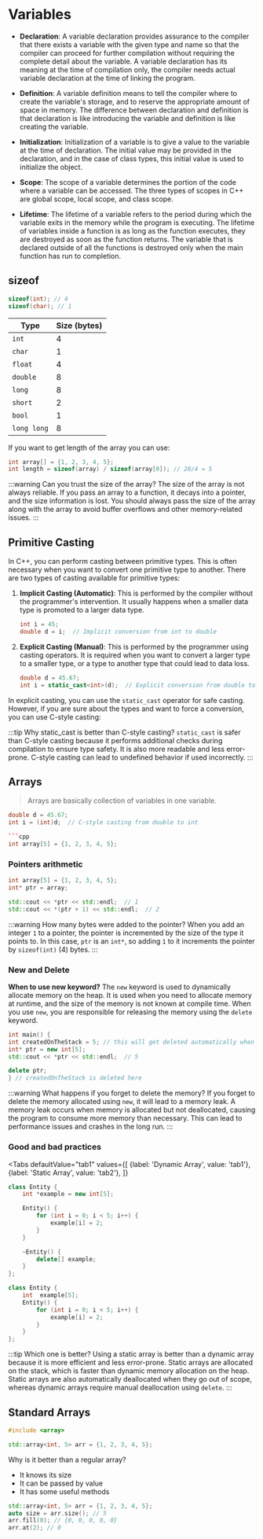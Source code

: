 
# Variables

- **Declaration**: A variable declaration provides assurance to the compiler that there exists a variable with the given type and name so that the compiler can proceed for further compilation without requiring the complete detail about the variable. A variable declaration has its meaning at the time of compilation only, the compiler needs actual variable declaration at the time of linking the program.

- **Definition**: A variable definition means to tell the compiler where to create the variable's storage, and to reserve the appropriate amount of space in memory. The difference between declaration and definition is that declaration is like introducing the variable and definition is like creating the variable.

- **Initialization**: Initialization of a variable is to give a value to the variable at the time of declaration. The initial value may be provided in the declaration, and in the case of class types, this initial value is used to initialize the object.

- **Scope**: The scope of a variable determines the portion of the code where a variable can be accessed. The three types of scopes in C++ are global scope, local scope, and class scope.

- **Lifetime**: The lifetime of a variable refers to the period during which the variable exits in the memory while the program is executing. The lifetime of variables inside a function is as long as the function executes, they are destroyed as soon as the function returns. The variable that is declared outside of all the functions is destroyed only when the main function has run to completion.

## sizeof

```cpp
sizeof(int); // 4
sizeof(char); // 1
```

| Type       | Size (bytes) |
|------------|--------------|
| `int`      | 4            |
| `char`     | 1            |
| `float`    | 4            |
| `double`   | 8            |
| `long`     | 8            |
| `short`    | 2            |
| `bool`     | 1            |
| `long long`| 8            |

If you want to get length of the array you can use:
```cpp
int array[] = {1, 2, 3, 4, 5};
int length = sizeof(array) / sizeof(array[0]); // 20/4 = 5
```


:::warning Can you trust the size of the array?
The size of the array is not always reliable. If you pass an array to a function, it decays into a pointer, and the size information is lost. You should always pass the size of the array along with the array to avoid buffer overflows and other memory-related issues.
:::

## Primitive Casting

In C++, you can perform casting between primitive types. This is often necessary when you want to convert one primitive type to another. There are two types of casting available for primitive types:

1. **Implicit Casting (Automatic)**: This is performed by the compiler without the programmer's intervention. It usually happens when a smaller data type is promoted to a larger data type.

    ```cpp
    int i = 45;
    double d = i;  // Implicit conversion from int to double
    ```

2. **Explicit Casting (Manual)**: This is performed by the programmer using casting operators. It is required when you want to convert a larger type to a smaller type, or a type to another type that could lead to data loss.

    ```cpp
    double d = 45.67;
    int i = static_cast<int>(d);  // Explicit conversion from double to int
    ```

In explicit casting, you can use the `static_cast` operator for safe casting. However, if you are sure about the types and want to force a conversion, you can use C-style casting:

:::tip Why static_cast is better than C-style casting?
`static_cast` is safer than C-style casting because it performs additional checks during compilation to ensure type safety. It is also more readable and less error-prone. C-style casting can lead to undefined behavior if used incorrectly.
:::

## Arrays 
> Arrays are basically collection of variables in one variable.

```cpp
double d = 45.67;
int i = (int)d;  // C-style casting from double to int

```cpp
int array[5] = {1, 2, 3, 4, 5};
```


### Pointers arithmetic

```cpp
int array[5] = {1, 2, 3, 4, 5};
int* ptr = array;

std::cout << *ptr << std::endl;  // 1
std::cout << *(ptr + 1) << std::endl;  // 2
```
:::warning How many bytes were added to the pointer?
When you add an integer `1` to a pointer, the pointer is incremented by the size of the type it points to. In this case, `ptr` is an `int*`, so adding `1` to it increments the pointer by `sizeof(int)`  (4) bytes.
:::

### New and Delete

**When to use new keyword?**
The `new` keyword is used to dynamically allocate memory on the heap. It is used when you need to allocate memory at runtime, and the size of the memory is not known at compile time. When you use `new`, you are responsible for releasing the memory using the `delete` keyword.

```cpp
int main() {
int createdOnTheStack = 5; // this will get deleted automatically when it goes out of scope
int* ptr = new int[5];
std::cout << *ptr << std::endl;  // 5

delete ptr; 
} // createdOnTheStack is deleted here
```

:::warning What happens if you forget to delete the memory?
If you forget to delete the memory allocated using `new`, it will lead to a memory leak. A memory leak occurs when memory is allocated but not deallocated, causing the program to consume more memory than necessary. This can lead to performance issues and crashes in the long run.
:::


### Good and bad practices


<Tabs
  defaultValue="tab1"
  values={[
    {label: 'Dynamic Array', value: 'tab1'},
    {label: 'Static Array', value: 'tab2'},
  ]}
>

<TabItem value="tab1">

```cpp
class Entity {
    int *example = new int[5];

    Entity() {
        for (int i = 0; i < 5; i++) {
            example[i] = 2;
        }
    }

    ~Entity() {
        delete[] example;
    }
};
```

</TabItem>

<TabItem value="tab2">

```cpp
class Entity {
    int  example[5];
    Entity() {
        for (int i = 0; i < 5; i++) {
            example[i] = 2;
        }
    }
};
```

</TabItem>

</Tabs>

:::tip Which one is better?
Using a static array is better than a dynamic array because it is more efficient and less error-prone. Static arrays are allocated on the stack, which is faster than dynamic memory allocation on the heap. Static arrays are also automatically deallocated when they go out of scope, whereas dynamic arrays require manual deallocation using `delete`.
:::


## Standard Arrays

```cpp
#include <array>

std::array<int, 5> arr = {1, 2, 3, 4, 5};
```
Why is it better than a regular array?
- It knows its size
- It can be passed by value
- It has some useful methods

```cpp
std::array<int, 5> arr = {1, 2, 3, 4, 5};
auto size = arr.size(); // 5
arr.fill(0); // {0, 0, 0, 0, 0}
arr.at(2); // 0
```

